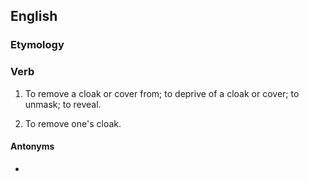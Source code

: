 ==English==

===Etymology===
{{prefix|en|un|cloak}}

===Verb===
{{en-verb}}

# {{lb|en|transitive}} To remove a cloak or cover from; to deprive of a cloak or cover; to unmask; to reveal.
# {{lb|en|intransitive}} To remove one's cloak.

====Antonyms====
* {{l|en|cloak}}